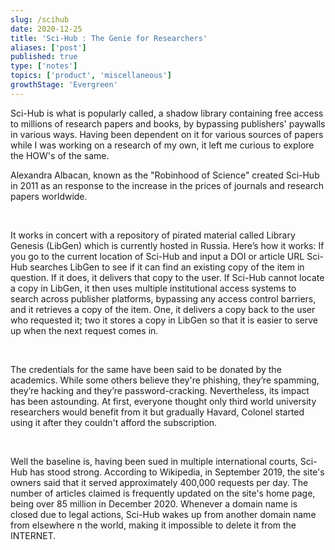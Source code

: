 ```yaml
---
slug: /scihub
date: 2020-12-25
title: 'Sci-Hub : The Genie for Researchers'
aliases: ['post']
published: true
type: ['notes']
topics: ['product', 'miscellaneous']
growthStage: 'Evergreen'
---
```


Sci-Hub is what is popularly called, a shadow library containing free access to millions of research papers and books, by bypassing publishers' paywalls in various ways. Having been dependent on it for various sources of papers while I was working on a research of my own, it left me curious to explore the HOW's of the same.

Alexandra Albacan, known as the "Robinhood of Science" created Sci-Hub in 2011 as an response to the increase in the prices of journals and research papers worldwide.

<br/>

It works in concert with a repository of pirated material called Library Genesis (LibGen) which is currently hosted in Russia. Here’s how it works: If you go to the current location of Sci-Hub  and input a DOI or article URL Sci-Hub searches LibGen to see if it can find an existing copy of the item in question. If it does, it delivers that copy to the user. If Sci-Hub cannot locate a copy in LibGen, it then uses multiple institutional access systems to search across publisher platforms, bypassing any access control barriers, and it retrieves a copy of the item.  One, it delivers a copy back to the user who requested it; two it stores a copy in LibGen so that it is easier to serve up when the next request comes in.

<br/>


The credentials for the same have been said to be donated by the academics. While some others believe they're phishing, they’re spamming, they’re hacking and they’re password-cracking. Nevertheless, its impact has been astounding. At first, everyone thought only third world university researchers would benefit from it but gradually Havard, Colonel started using it after they couldn't afford the subscription.

<br/>

Well the baseline is, having been sued in multiple international courts, Sci-Hub has stood strong. According to Wikipedia, in September 2019, the site's owners said that it served approximately 400,000 requests per day. The number of articles claimed is frequently updated on the site's home page, being over 85 million in December 2020. Whenever a domain name is closed due to legal actions, Sci-Hub wakes up from another domain name from elsewhere n the world, making it impossible to delete it from the INTERNET.